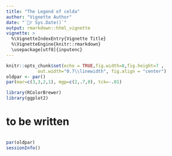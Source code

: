 ```yaml
---
title: "The Legend of celda"
author: "Vignette Author"
date: "`r Sys.Date()`"
output: rmarkdown::html_vignette
vignette: >
  %\VignetteIndexEntry{Vignette Title}
  %\VignetteEngine{knitr::rmarkdown}
  \usepackage[utf8]{inputenc}
---
```

```r
knitr::opts_chunk$set(echo = TRUE,fig.width=8,fig.height=7 ,
			out.width="0.7\\linewidth", fig.align = "center")
oldpar <- par()
par(mar=c(3,3,2,1), mgp=c(2,.7,0), tck=-.01)

library(RColorBrewer)
library(ggplot2)
```

# to be written

```r

```



```r
par(oldpar)
sessionInfo()
```